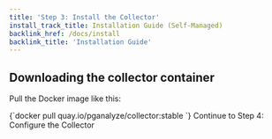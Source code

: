 ```yaml
---
title: 'Step 3: Install the Collector'
install_track_title: Installation Guide (Self-Managed)
backlink_href: /docs/install
backlink_title: 'Installation Guide'
---
```


## Downloading the collector container

Pull the Docker image like this:

<CodeBlock language="bash">
{`docker pull quay.io/pganalyze/collector:stable
`}
</CodeBlock>

<Link className="btn btn-success" to="04_configure_the_collector_docker">
  Continue to Step 4: Configure the Collector
</Link>
